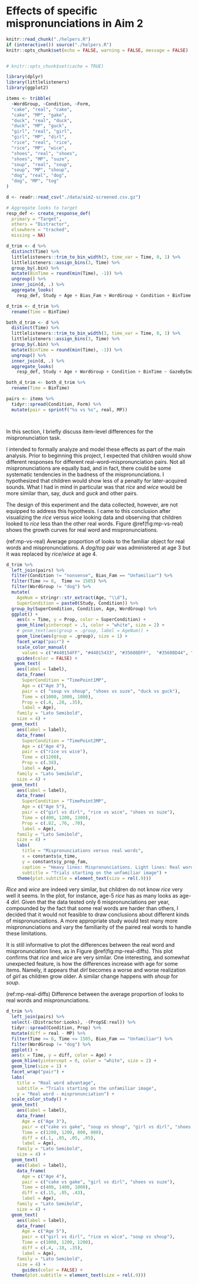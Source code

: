 Effects of specific mispronunciations in Aim 2 {#aim2-mp-items}
========================================================================

```r
knitr::read_chunk("./helpers.R")
if (interactive()) source("./helpers.R")
knitr::opts_chunk$set(echo = FALSE, warning = FALSE, message = FALSE)
```

```r
```

```r
# knitr::opts_chunk$set(cache = TRUE)
```

```r
library(dplyr)
library(littlelisteners)
library(ggplot2)

items <- tribble(
  ~WordGroup, ~Condition, ~Form,
  "cake", "real", "cake",
  "cake", "MP", "gake",
  "duck", "real", "duck",
  "duck", "MP", "guck",
  "girl", "real", "girl",
  "girl", "MP", "dirl",
  "rice", "real", "rice",
  "rice", "MP", "wice",
  "shoes", "real", "shoes",
  "shoes", "MP", "suze",
  "soup", "real", "soup",
  "soup", "MP", "shoup",
  "dog", "real", "dog",
  "dog", "MP", "tog"
)

d <- readr::read_csv("./data/aim2-screened.csv.gz")

# Aggregate looks to target
resp_def <- create_response_def(
  primary = "Target",
  others = "Distractor",
  elsewhere = "tracked",
  missing = NA)

d_trim <- d %>%
  distinct(Time) %>%
  littlelisteners::trim_to_bin_width(3, time_var = Time, 0, 1) %>%
  littlelisteners::assign_bins(3, Time) %>%
  group_by(.bin) %>%
  mutate(BinTime = round(min(Time), -1)) %>%
  ungroup() %>%
  inner_join(d, .) %>%
  aggregate_looks(
    resp_def, Study + Age + Bias_Fam + WordGroup + Condition + BinTime ~ GazeByImageAOI)

d_trim <- d_trim %>%
  rename(Time = BinTime)

both_d_trim <- d %>%
  distinct(Time) %>%
  littlelisteners::trim_to_bin_width(3, time_var = Time, 0, 1) %>%
  littlelisteners::assign_bins(3, Time) %>%
  group_by(.bin) %>%
  mutate(BinTime = round(min(Time), -1)) %>%
  ungroup() %>%
  inner_join(d, .) %>%
  aggregate_looks(
    resp_def, Study + Age + WordGroup + Condition + BinTime ~ GazeByImageAOI)

both_d_trim <- both_d_trim %>%
  rename(Time = BinTime)

pairs <- items %>%
  tidyr::spread(Condition, Form) %>%
  mutate(pair = sprintf("%s vs %s", real, MP))




```




In this section, I briefly discuss item-level differences for the
mispronunciation task.

I intended to formally analyze and model these effects as part of the
main analysis. Prior to beginning this project, I expected that children
would show different responses for different real-word--mispronunciation
pairs. Not all mispronunciations are equally bad, and in fact, there
could be some systematic tendencies in the badness of the
mispronunciations. I hypothesized that children would show less of a
penalty for later-acquired sounds. What I had in mind in particular was
that *rice* and *wice* would be more similar than, say, *duck* and
*guck* and other pairs.

The design of this experiment and the data collected, however, are not
equipped to address this hypothesis. I came to this conclusion after
visualizing the *rice* versus *wice* looking data and observing that
children looked to *rice* less than the other real words. Figure
\@ref(fig:mp-vs-real) shows the growth curves for real word and
mispronunciations. 


(ref:mp-vs-real) Average proportion of looks to the familiar object for real words and mispronunciations. A *dog*/*tog* pair was administered at age 3 but it was replaced by *rice*/*wice* at age 4.

```r
d_trim %>%
  left_join(pairs) %>%
  filter(Condition != "nonsense", Bias_Fam == "Unfamiliar") %>%
  filter(Time >= 0,  Time <= 1505) %>%
  filter(WordGroup != "dog") %>%
  mutate(
    AgeNum = stringr::str_extract(Age, "\\d"),
    SuperCondition = paste0(Study, Condition)) %>%
  group_by(SuperCondition, Condition, Age, WordGroup) %>%
  ggplot() +
    aes(x = Time, y = Prop, color = SuperCondition) +
    geom_hline(yintercept = .5, color = "white", size = 2) +
    # geom_text(aes(group = .group, label = AgeNum)) +
    geom_line(aes(group = .group), size = 1) +
    facet_wrap("pair") +
    scale_color_manual(
      values = c("#440154FF", "#44015433", "#35608DFF",  "#35608D44", "#22A884FF",  "#22A88444")) + 
    guides(color = FALSE) + 
   geom_text(
    aes(label = label),
    data_frame(
      SuperCondition = "TimePoint1MP",
      Age = c("Age 3"),
      pair = c( "soup vs shoup", "shoes vs suze", "duck vs guck"),
      Time = c(1000, 1000, 1000),
      Prop = c(.4, .28, .35),
      label = Age),
    family = "Lato Semibold", 
    size = 4) + 
  geom_text(
    aes(label = label),
    data_frame(
      SuperCondition = "TimePoint2MP",
      Age = c("Age 4"),
      pair = c("rice vs wice"),
      Time = c(1200),
      Prop = c(.38),
      label = Age),
    family = "Lato Semibold", 
    size = 4) + 
  geom_text(
    aes(label = label),
    data_frame(
      SuperCondition = "TimePoint3MP",
      Age = c("Age 5"),
      pair = c("girl vs dirl", "rice vs wice", "shoes vs suze"),
      Time = c(400, 1200, 1300),
      Prop = c(.82, .76, .70),
      label = Age),
    family = "Lato Semibold", 
    size = 4) + 
    labs(
      title = "Mispronunciations versus real words",
      x = constants$x_time,
      y = constants$y_prop_fam,
      caption = "Heavy lines: Mispronunciations. Light lines: Real words.",
      subtitle = "Trials starting on the unfamiliar image") + 
    theme(plot.subtitle = element_text(size = rel(.9)))
```

*Rice* and *wice*
are indeed very similar, but children do not know *rice* very well it
seems. In the plot, for instance, age-5 *rice* has as many looks as
age-4 *dirl*. Given that the data tested only 6 mispronunciations per
year, compounded by the fact that some real words are harder than
others, I decided that it would not feasible to draw conclusions about
different kinds of mispronunciations. A more appropriate study would
test many more mispronunciations and vary the familiarity of the paired
real words to handle these limitations. 

It is still informative to plot the differences between the real word
and mispronunciation lines, as in Figure \@ref(fig:mp-real-diffs). This
plot confirms that *rice* and *wice* are very similar. One interesting,
and somewhat unexpected feature, is how the differences increase with
age for some items. Namely, it appears that *dirl* becomes a worse and
worse realization of *girl* as children grow older. A similar change
happens with *shoup* for *soup*.

(ref:mp-real-diffs) Difference between the average proportion of looks to real words and mispronunciations.

```r
d_trim %>%
  left_join(pairs) %>%
  select(-(Distractor:Looks), -(PropSE:real)) %>%
  tidyr::spread(Condition, Prop) %>%
  mutate(diff = real - MP) %>%
  filter(Time >= 0, Time <= 1505, Bias_Fam == "Unfamiliar") %>%
  filter(WordGroup != "dog") %>% 
  ggplot() +
  aes(x = Time, y = diff, color = Age) +
  geom_hline(yintercept = 0, color = "white", size = 2) +
  geom_line(size = 1) +
  facet_wrap("pair") +
  labs(
    title = "Real word advantage",
    subtitle = "Trials starting on the unfamiliar image",
    y = "Real word - mispronunciation") + 
  scale_color_study() + 
  geom_text(
    aes(label = label),
    data_frame(
      Age = c("Age 3"),
      pair = c("cake vs gake", "soup vs shoup", "girl vs dirl", "shoes vs suze"),
      Time = c(1200, 1200, 800, 800),
      diff = c(.1, .05, .05, .05),
      label = Age),
    family = "Lato Semibold", 
    size = 4) + 
  geom_text(
    aes(label = label),
    data_frame(
      Age = c("Age 4"),
      pair = c("cake vs gake", "girl vs dirl", "shoes vs suze"),
      Time = c(400, 1400, 1000),
      diff = c(.15, .05, .43),
      label = Age),
    family = "Lato Semibold", 
    size = 4) + 
  geom_text(
    aes(label = label),
    data_frame(
      Age = c("Age 5"),
      pair = c("girl vs dirl", "rice vs wice", "soup vs shoup"),
      Time = c(1000, 1200, 1200),
      diff = c(.4, .18, .35),
      label = Age),
    family = "Lato Semibold", 
    size = 4) + 
      guides(color = FALSE) + 
  theme(plot.subtitle = element_text(size = rel(.9)))
```
